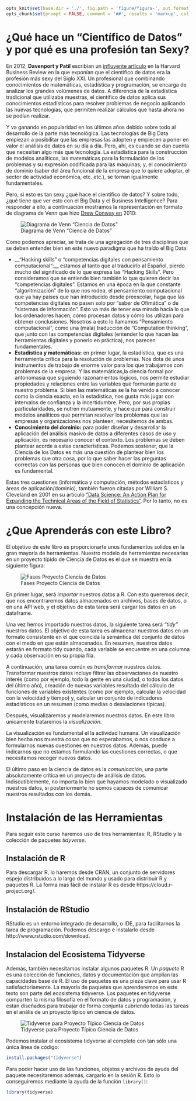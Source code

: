 ```r
opts_knit$set(base.dir = './', fig.path = 'figure/figura-', out.format = 'md', unnamed.chunk.label = 'Ejemplo-', upload.fun = imgur_upload, base.url = "https://imgur.com/a/OBZig")
opts_chunk$set(prompt = FALSE, comment = '##', results = 'markup', collapse = TRUE, eval = TRUE, echo = TRUE, tidy = TRUE)
```



# ¿Qué hace un "Científico de Datos" y por qué es una profesión tan Sexy?

En 2012, __Davenport y Patil__ escribían un [influyente artículo](https://hbr.org/2012/10/data-scientist-the-sexiest-job-of-the-21st-century) en la Harvard Business Review en la que exponían que el científico de datos era la profesión más sexy del Siglo XXI. Un profesional que combinando conocimientos de matemáticas, estadística y programación, se encarga de analizar los grandes volúmenes de datos. A diferencia de la estadística tradicional que utilizaba muestras, el científico de datos aplica sus conocimientos estadísticos para resolver problemas de negocio aplicando las nuevas tecnologías, que permiten realizar cálculos que hasta ahora no se podían realizar.

Y va ganando en popularidad en los últimos años debido sobre todo al desarrollo de la parte más tecnológica. Las tecnologías de Big Data empiezan a posibilitar que las empresas las adopten y empiecen a poner en valor el análisis de datos en su día a día. Pero, ahí, es cuando se dan cuenta que necesitan algo más que tecnología. La estadística para la construcción de modelos analíticos, las matemáticas para la formulación de los problemas y su expresión codificada para las máquinas, y, el conocimiento de dominio (saber del área funcional de la empresa que lo quiere adoptar, el sector de actividad económica, etc. etc.), se tornan igualmente fundamentales.


Pero, si esto es tan sexy ¿qué hace el científico de datos? Y sobre todo, ¿qué tiene que ver esto con el Big Data y el Business Intelligence? Para responder a ello, a continuación mostramos la representación en formato de diagrama de Venn que hizo [Drew Conway en](http://drewconway.com/) 2010:

![Diagrama de Venn "Ciencia de Datos"](https://i.imgur.com/CUDp1ey.png)

Como podemos apreciar, se trata de una agregación de tres disciplinas que se deben entender bien en este nuevo paradigma que ha traído el Big Data:


- __“Hacking skills” o “competencias digitales con pensamiento computacional“:__  estamos al tanto que al traducirlo al Español, pierdo mucho del significado de lo que expresa las “Hacking Skills”. Pero consideramos que se entiende bien también lo que quieren decir las “competencias digitales”. Estamos en una época en la que constante “algoritmización” de lo que nos rodea, el pensamiento computacional que ya hay países que han introducido desde preescolar, haga que las competencias digitales no pasen solo por “saber de Ofimática” o de “sistemas de información”. Esto va más de tener esa mirada hacia lo que los ordenadores hacen, cómo procesan datos y cómo los utilizan para obtener conclusiones. Nosotros a esto lo llamamos “Pensamiento computacional”, como una (mala) traducción de “Computation thinking”, que junto con las competencias digitales (entender lo que hacen las herramientas digitales y ponerlo en práctica), nos parecen fundamentales.
- __Estadística y matemáticas:__ en primer lugar, la estadística, que es una herramienta crítica para la resolución de problemas. Nos dota de unos instrumentos de trabajo de enorme valor para los que trabajamos con problemas de la empresa. Y las matemáticas,la ciencia formal por antonomasía que siguiendo razonamientos lógicos, nos permite estudiar propiedades y relaciones entre las variables que formarán parte de nuestro problema. Si bien las matemáticas se la ha venido a conocer como la ciencia exacta, en la estadística, nos gusta más jugar con intervalos de confianza  y la incertidumbre. Pero, por sus propias particularidades, se nutren mutuamente, y hace que para construir modelos analíticos que permitan resolver los problemas que las empresas y organizaciones nos planteen, necesitemos de ambas.
- __Conocimiento del dominio:__ para poder diseñar y desarrollar la aplicación del análisis masivo de datos a diferentes casos de uso y aplicación, es necesario conocer el contexto. Los problemas se deben plantear acorde a estas características. Podemos sostener, que la Ciencia de los Datos es más una cuestión de plantear bien los problemas que otra cosa, por lo que saber hacer las preguntas correctas con las personas que bien conocen el dominio de aplicación es fundamental.


Estas tres cuestiones (informática y computación, métodos estadísticos y áreas de aplicación/dominio), también fueron citadas por William S. Cleveland en 2001 en su artículo [“Data Science: An Action Plan for Expanding the Technical Areas of the Field of Statistics“](http://onlinelibrary.wiley.com/doi/10.1111/j.1751-5823.2001.tb00477.x/abstract). Por lo tanto, no es una concepción nueva.

# ¿Que Aprenderás con este Libro?

El objetivo de este libro es proporcionarte unos fundamentos solidos en la gran mayoría de herramientas. Nuestro modelo de herramientas necesarias en un proyecto típido de Ciencia de Datos es el que se muestra en la siguiente figura:

![Fases Proyecto Ciencia de Datos](https://i.imgur.com/J7p0Keq.jpg)

En primer lugar, será _importar_ nuestros datos a R. Con esto queremos decir, que nos encontraremos datos almacenados en archivos, bases de datos, o en una API web, y el objetivo de esta tarea será cargar los datos en un dataframe.

Una vez hemos importado nuestros datos, la siguiente tarea será _"tidy"_ nuestros datos. El objetivo de esta tarea es almacenar nuestros datos en un formato consistente en el que coincida la semántica del conjunto de datos con el medo en que están almacenados. En resumen, nuestros datos estarán en formato tidy cuando, cada variable se encuentre en una columna y cada observación en su propia fila.

A continuación, una tarea común es _transformar_ nuestros datos. Transformar nuestros datos incluye filtrar las observaciones de nuestro interés (como por ejemplo, todo la gente en una ciudad, o todos los datos del último año), creación de nuevas variables resultado del cálculo de funciones de variables existentes (como por ejemplo, calcular la velocidad con la velocidad y tiempo) y, calcular un conjunto de indicadores estadísticos en un resumen (como medias o desviaciones típicas).

Después, visualizaremos y modelaremos nuestros datos. En este libro unicamente trataremos la _visualización_.

La visualización es fundamental el la actividad humana. Un visualización bien hecha nos muestra cosas que no esperabamos, o nos conduce a formularnos nuevas cuestiones en nuestros datos. Además, puede indicarnos que no estamos formulando las cuestiones correctas, o que necesitamos recoger  nuevos datos.

El último paso en la ciencia de datos es la _comunicación_, una parte absolutamente crítica en un proyecto de análisis de datos. Indiscutiblemente, no importa lo bien que hayamos modelado o visualizado nuestros datos, si posteriormente no somos capaces de comunicar nuestros resultados con los demás.



# Instalación de las Herramientas

Para seguir este curso haremos uso de tres herramientas: R, RStudio y la colección de paquetes _tidyverse_.

## Instalación de R

Para descargar R, lo haremos desde CRAN, un conjunto de servidores espejo distribuidos a lo largo del mundo y usado para distribuir R y paquetes R. La forma mas fácil de instalar R es desde https://cloud.r-project.org/.

## Instalación de RStudio

RStudio es un entorno integrado de desarrollo, o IDE, para facilitarnos la tarea de programación. Podemos descargo e instalarlo desde http://www.rstudio.com/download.

## Instalacion del Ecosistema Tidyverse

Además, también necesitamos instalar algunos paquetes R. Un _paquete_ R es una colección de funciones, datos y documentación que amplian las capacidades base de R. El uso de paquetes es una pieza clave para usar R satisfactoriamente. La mayoría de paquetes que aprenderemos en este texto son parte del ecosistema tidyverse. Los paquetes en tidyverse comparten la misma filosofía en el formato de datos y programacion, y estan diseñados para trabajar de forma conjunta cubriendo todas las tareas en el anális de un proyecto típico en ciencia de datos.

![Tidyverse para Proyecto Típico Ciencia de Datos](https://i.imgur.com/wwoD7BH.png)

Podemos instalar el ecosistema tidyverse al completo con tan sólo una única línea de código:

```r
install.packages("tidyverse")
```


Para poder hacer uso de las funciones, objetos y archivos de ayuda del paquete necesitaremos además, cargarlo en la sesión R. Esto lo conseguiremos mediante la ayuda de la función `library()`:

```r
library(tidyverse)
```

